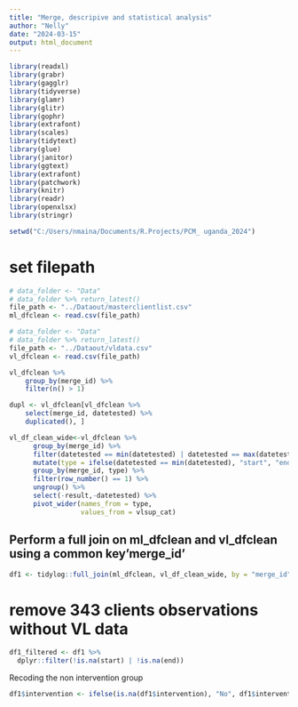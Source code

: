 ```yaml
---
title: "Merge, descripive and statistical analysis"
author: "Nelly"
date: "2024-03-15"
output: html_document
---
```


```r
library(readxl)
library(grabr)
library(gagglr)
library(tidyverse)
library(glamr)
library(glitr)
library(gophr)
library(extrafont)
library(scales)
library(tidytext)
library(glue)
library(janitor)
library(ggtext)
library(extrafont)
library(patchwork)
library(knitr)
library(readr)
library(openxlsx)
library(stringr)
```

```r
setwd("C:/Users/nmaina/Documents/R.Projects/PCM_ uganda_2024")
```

# set filepath
```r
# data_folder <- "Data"
# data_folder %>% return_latest()
file_path <- "../Dataout/masterclientlist.csv"
ml_dfclean <- read.csv(file_path)
```

```r
# data_folder <- "Data"
# data_folder %>% return_latest()
file_path <- "../Dataout/vldata.csv"
vl_dfclean <- read.csv(file_path)
```



```r
vl_dfclean %>% 
    group_by(merge_id) %>% 
    filter(n() > 1)
```



```r
dupl <- vl_dfclean[vl_dfclean %>% 
    select(merge_id, datetested) %>% 
    duplicated(), ] 
```


```r
vl_df_clean_wide<-vl_dfclean %>% 
      group_by(merge_id) %>% 
      filter(datetested == min(datetested) | datetested == max(datetested)) %>% 
      mutate(type = ifelse(datetested == min(datetested), "start", "end")) %>% 
      group_by(merge_id, type) %>% 
      filter(row_number() == 1) %>% 
      ungroup() %>% 
      select(-result,-datetested) %>% 
      pivot_wider(names_from = type,
                  values_from = vlsup_cat)
```




## Perform a full join on ml_dfclean and vl_dfclean  using a common key'merge_id'
```r

df1 <- tidylog::full_join(ml_dfclean, vl_df_clean_wide, by = "merge_id")

```
# remove 343 clients observations without VL data 
```r
df1_filtered <- df1 %>%
  dplyr::filter(!is.na(start) | !is.na(end))
```

Recoding the non intervention group 
```r
df1$intervention <- ifelse(is.na(df1$intervention), "No", df1$intervention)

```

